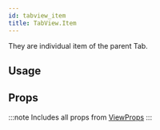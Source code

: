 ```yaml
---
id: tabview_item
title: TabView.Item
---
```



They are individual item of the parent Tab.

## Usage

## Props

:::note
Includes all props from [ViewProps](https://reactnative.dev/docs/view#props)
:::
